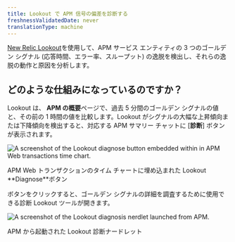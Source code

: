 ```yaml
---
title: Lookout で APM 信号の偏差を診断する
freshnessValidatedDate: never
translationType: machine
---
```




[New Relic Lookout](/docs/new-relic-solutions/new-relic-one/core-concepts/new-relic-lookout-monitor-your-estate-glance/)を使用して、APM サービス エンティティの 3 つのゴールデン シグナル (応答時間、エラー率、スループット) の逸脱を検出し、それらの逸脱の動作と原因を分析します。

## どのような仕組みになっているのですか？

Lookout は、 **APM の概要**ページで、過去 5 分間のゴールデン シグナルの値と、その前の 1 時間の値を比較します。Lookout がシグナルの大幅な上昇傾向または下降傾向を検出すると、対応する APM サマリー チャットに \[**診断**] ボタンが表示されます。

<img
  title="Embedded Lookout diagnose button"
  alt="A screenshot of the Lookout diagnose button embedded within in APM Web transactions time chart."
  src={embedded_lookout_diagnose_button}
/>

<figcaption>
  APM Web トランザクションのタイム チャートに埋め込まれた Lookout **Diagnose**ボタン
</figcaption>

ボタンをクリックすると、ゴールデン シグナルの詳細を調査するために使用できる診断 Lookout ツールが開きます。

<img
  title="Embedded Lookout detail"
  alt="A screenshot of the Lookout diagnosis nerdlet launched from APM."
  src={embedded_lookout_detail}
/>

<figcaption>
  APM から起動された Lookout 診断ナードレット
</figcaption>
